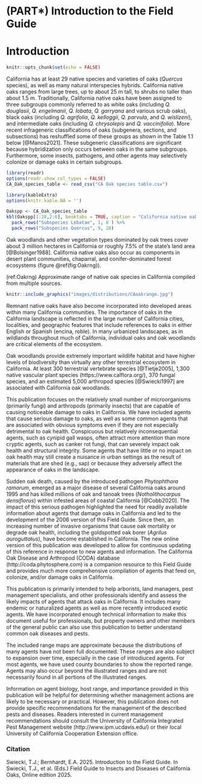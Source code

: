 # (PART\*) Introduction to the Field Guide {-}
# Introduction {#Intro}

```r
knitr::opts_chunk$set(echo = FALSE)
```

California has at least 29 native species and varieties of oaks (*Quercus* species), as well as many natural interspecies hybrids. California native oaks ranges from large trees, up to about 25 m tall, to shrubs no taller than about 1.5 m. Traditionally, California native oaks have been assigned to three subgroups commonly referred to as white oaks (including *Q. douglasii*, *Q. engelmanii*, *Q. lobata*, *Q. garryana* and various scrub oaks), black oaks (including *Q. agrifolia*, *Q. kelloggii*, *Q. parvula*, and *Q. wislizeni*), and intermediate oaks (including *Q. chrysolepis* and *Q. vaccinifolia*). More recent infrageneric classifications of oaks (subgenera, sections, and subsections) has reshuffled some of these groups as shown in the Table 1.1 below [@Manos2021]. These subgeneric classifications are significant because hybridization only occurs between oaks in the same subgroups. Furthermore, some insects, pathogens, and other agents may selectively colonize or damage oaks in certain subgroups.

```r
library(readr)
options(readr.show_col_types = FALSE)
CA_Oak_species_table <- read_csv("CA Oak species table.csv")

```

```r
library(kableExtra)
options(knitr.kable.NA = '')

Oakspp <- CA_Oak_species_table
kbl(Oakspp[1:28,2:6], booktabs = TRUE, caption = "California native oak species and varieties grouped by subspecies") %>% 
  pack_rows("Subspecies Lobatae", 1, 8 ) %>%
  pack_rows("Subspecies Quercus", 9, 28)

```

Oak woodlands and other vegetation types dominated by oak trees cover about 3 million hectares in California or roughly 7.5% of the state’s land area [@Bolsinger1988].  California native oaks also occur as components in desert plant communities, chaparral, and conifer-dominated forest ecosystems (figure \@ref(fig:Oakrng)).

(ref:Oakrng) Approximate range of native oak species in California compiled from multiple sources.

```r
knitr::include_graphics("images/distributions/CAoakrange.jpg")
```


Remnant native oaks have also become incorporated into developed areas within many California communities.  The importance of oaks in the California landscape is reflected in the large number of California cities, localities, and geographic features that include references to oaks in either English or Spanish (encina, roble). In many urbanized landscapes, as in wildlands throughout much of California, individual oaks and oak woodlands are critical elements of the ecosystem.

Oak woodlands provide extremely important wildlife habitat and have higher levels of biodiversity than virtually any other terrestrial ecosystem in California.  At least 300 terrestrial vertebrate species [@Tietje2005], 1,300 native vascular plant species (https://www.calflora.org/), 370 fungal species, and an estimated 5,000 arthropod species [@Swiecki1997] are associated with California oak woodlands.

This publication focuses on the relatively small number of microorganisms (primarily fungi) and arthropods (primarily insects) that are capable of causing noticeable damage to oaks in California. We have included agents that cause serious damage to oaks, as well as some common agents that are associated with obvious symptoms even if they are not especially detrimental to oak health.  Conspicuous but relatively inconsequential agents, such as cynipid gall wasps, often attract more attention than more cryptic agents, such as canker rot fungi, that can severely impact oak health and structural integrity. Some agents that have little or no impact on oak health may still create a nuisance in urban settings as the result of materials that are shed (e.g., sap) or because they adversely affect the appearance of oaks in the landscape.

Sudden oak death, caused by the introduced pathogen *Phytophthora ramorum*, emerged as a major disease of several California oaks around 1995 and has killed millions of oak and tanoak trees (*Notholithocarpus densiflorus*) within infested areas of coastal California [@Cobb2020]. The impact of this serious pathogen highlighted the need for readily available information about agents that damage oaks in California and led to the development of the 2006 version of this Field Guide. Since then, an increasing number of invasive organisms that cause oak mortality or degrade oak health, including the goldspotted oak borer (*Agrilus auroguttatus*), have become established in California. The new online version of this publication was developed to allow for continuous updating of this reference in response to new agents and information. The California Oak Disease and Arthropod (CODA) database (http://coda.phytosphere.com) is a companion resource to this Field Guide and provides much more comprehensive compilation of agents that feed on, colonize, and/or damage oaks in California.

This publication is primarily intended to help arborists, land managers, pest management specialists, and other professionals identify and assess the likely impacts of agents that attack oaks in California. It includes many endemic or naturalized agents as well as more recently introduced exotic agents. We have incorporated enough technical information to make this document useful for professionals, but property owners and other members of the general public can also use this publication to better understand common oak diseases and pests.

The included range maps are approximate because the distributions of many agents have not been full documented. These ranges are also subject to expansion over time, especially in the case of introdiuced agents. For most agents, we have  used county boundaries to show the reported range. Agents may also occur beyond the illustrated ranges and are not necessarily found in all portions of the illustrated ranges.  

Information on agent biology, host range, and importance provided in this publication will be helpful for determining whether management actions are likely to be necessary or practical. However, this publication does not provide specific recommendations for the management of the described pests and diseases. Readers interested in current management recommendations should consult the University of California Integrated Pest Management website (http://www.ipm.ucdavis.edu/) or their local University of California Cooperation Extension office.

### Citation {.unnumbered}

Swiecki, T.J.; Bernhardt, E.A. 2025. Introduction to the Field Guide. In Swiecki, T.J., et al. (Eds.) Field Guide to Insects and Diseases of California Oaks, Online edition 2025.